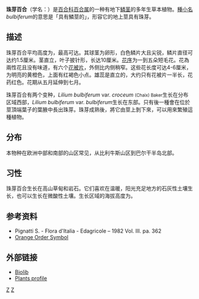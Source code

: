 {{Speciesbox 
| genus = Lilium
| species = bulbiferum
| authority = [[林奈|L.]]
| image = Lilium bulbiferum var. bulbiferum 01.JPG
| synonyms =
*''Lilium chaixii'' <small> Maw</small>
*''Lilium aurantiacum'' <small> Weston</small>
*''Lilium croceum'' <small> Chaix</small>
*''Lilium pubescens'' <small> Bernh. ex Hornem.</small>
*''Lilium humile'' <small> Mill., 1768</small>
*''Lilium scabrum'' <small> Moench, 1794</small>
*''Lilium aurantiacum'' <small> Weston, 1771</small>
*''Lilium luteum'' <small> Gaterau, 1789</small>
}}

'''珠芽百合'''（学名：{{lang|la|''Lilium bulbiferum''}}）是[[百合科|百合科]][[百合属|百合属]]的一种有地下[[鳞茎|鳞茎]]的多年生草本植物。[[種小名|種小名]]''bulbiferum''的意思是「具有鱗莖的」，形容它的地上莖具有珠芽。

==描述==
珠芽百合平均高度为{{convert|20|-|90|cm}}，最高可达{{convert|120|cm}}。其球茎为卵形，白色鳞片大且尖锐，鳞片直径可达约1.5厘米{{convert|1.5|cm}}。茎直立，叶子披针形，长达10厘米。[[花序|花序]]为一到五朵短毛花。花為兩性花且没有味道，有六个[[花被片|花被片]]，外侧比内侧稍窄。这些花长度可达4-6厘米，为明亮的黄橙色，上面有红褐色小点。雄蕊是直立的，大约只有花被片一半长，花药红色。花期从五月延伸到七月。

珠芽百合有两个变种，''Lilium bulbiferum'' var. ''croceum'' <small>(Chaix) Baker</small>生长在分布区域西部，''Lilium bulbiferum'' var. ''bulbiferum''生长在东部。只有後一種會在位於莖頂端葉子的葉腋中長出珠芽。珠芽成熟後，將它由莖上剝下來，可以用來繁殖這種植物。

==分布==
本物种在欧洲中部和南部的山区常见，从比利牛斯山区到巴尔干半岛北部。

==习性==
珠芽百合生长在高山草甸和岩石。它们喜欢在温暖，阳光充足地方的石灰性土壤生长，也可以生长在微酸性土壤。生长区域的海拔高度为{{convert|500|-|1900|m}}。

==参考资料==
* Pignatti S. - Flora d'Italia - Edagricole – 1982 Vol. III. pa. 362
* [http://designresearchgroup.wordpress.com/2007/06/27/a-kinder-gentler-image-modernism-tradition-and-the-orange-order-redesign/ Orange Order Symbol] {{Wayback|url=http://designresearchgroup.wordpress.com/2007/06/27/a-kinder-gentler-image-modernism-tradition-and-the-orange-order-redesign/ |date=20140915163129 }}

==外部链接==
{{Commons|Lilium#Lilium_bulbiferum}}
* [http://www.biolib.cz/en/taxon/id42049/ Biolib] {{Wayback|url=http://www.biolib.cz/en/taxon/id42049/ |date=20140915184232 }}
* [http://plants.usda.gov/java/nameSearch?keywordquery=lilium+bulbiferum&mode=sciname&submit.x=14&submit.y=9 Plants profile] {{Wayback|url=http://plants.usda.gov/java/nameSearch?keywordquery=lilium+bulbiferum&mode=sciname&submit.x=14&submit.y=9 |date=20121113023848 }}
{{Taxonbar|from=Q163766}}

[[Category:百合属|Z]]
[[Category:球根花卉|Z]]